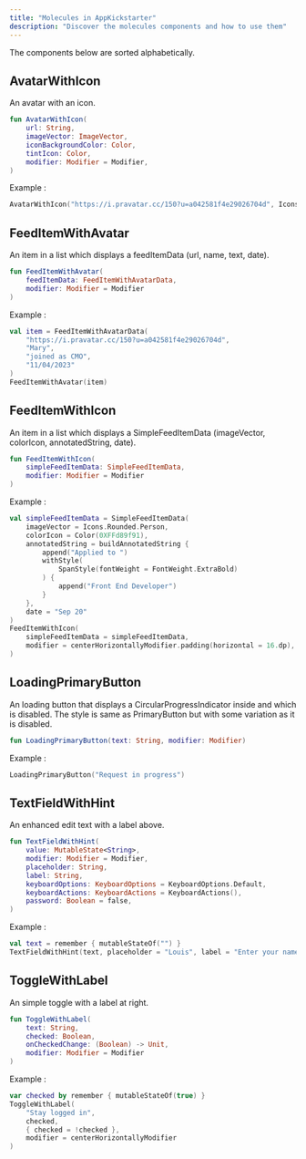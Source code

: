 ```yaml
--- 
title: "Molecules in AppKickstarter"
description: "Discover the molecules components and how to use them"  
--- 
```


The components below are sorted alphabetically.

## AvatarWithIcon

An avatar with an icon.

```kotlin
fun AvatarWithIcon(
    url: String,
    imageVector: ImageVector,
    iconBackgroundColor: Color,
    tintIcon: Color,
    modifier: Modifier = Modifier,
)
```

Example : 
```kotlin
AvatarWithIcon("https://i.pravatar.cc/150?u=a042581f4e29026704d", Icons.Rounded.TrendUp)
```




## FeedItemWithAvatar

An item in a list which displays a feedItemData (url, name, text, date).

```kotlin
fun FeedItemWithAvatar(
    feedItemData: FeedItemWithAvatarData,
    modifier: Modifier = Modifier
)
```

Example : 
```kotlin
val item = FeedItemWithAvatarData(
    "https://i.pravatar.cc/150?u=a042581f4e29026704d", 
    "Mary", 
    "joined as CMO",
    "11/04/2023"
)
FeedItemWithAvatar(item)
```


 
 

## FeedItemWithIcon

An item in a list which displays a SimpleFeedItemData (imageVector, colorIcon, annotatedString, date).

```kotlin
fun FeedItemWithIcon(
    simpleFeedItemData: SimpleFeedItemData,
    modifier: Modifier = Modifier
)
```

Example : 
```kotlin
val simpleFeedItemData = SimpleFeedItemData(
    imageVector = Icons.Rounded.Person,
    colorIcon = Color(0XFFd89f91),
    annotatedString = buildAnnotatedString {
        append("Applied to ")
        withStyle(
            SpanStyle(fontWeight = FontWeight.ExtraBold)
        ) {
            append("Front End Developer")
        }
    },
    date = "Sep 20"
)
FeedItemWithIcon(
    simpleFeedItemData = simpleFeedItemData,
    modifier = centerHorizontallyModifier.padding(horizontal = 16.dp),
)
```


 
 

##  LoadingPrimaryButton

An loading button that displays a CircularProgressIndicator inside and which is disabled. 
The style is same as PrimaryButton but with some variation as it is disabled.

```kotlin 
fun LoadingPrimaryButton(text: String, modifier: Modifier)
```

Example : 
```kotlin 
LoadingPrimaryButton("Request in progress")
```




##  TextFieldWithHint

An enhanced edit text with a label above. 

```kotlin 
fun TextFieldWithHint(
    value: MutableState<String>,
    modifier: Modifier = Modifier,
    placeholder: String,
    label: String,
    keyboardOptions: KeyboardOptions = KeyboardOptions.Default,
    keyboardActions: KeyboardActions = KeyboardActions(),
    password: Boolean = false,
)
```

Example : 
```kotlin 
val text = remember { mutableStateOf("") }
TextFieldWithHint(text, placeholder = "Louis", label = "Enter your name")
```





##  ToggleWithLabel

An simple toggle with a label at right.

```kotlin 
fun ToggleWithLabel(
    text: String,
    checked: Boolean,
    onCheckedChange: (Boolean) -> Unit,
    modifier: Modifier = Modifier
)
```

Example : 
```kotlin  
var checked by remember { mutableStateOf(true) }
ToggleWithLabel(
    "Stay logged in",
    checked,
    { checked = !checked },
    modifier = centerHorizontallyModifier
)
```




 